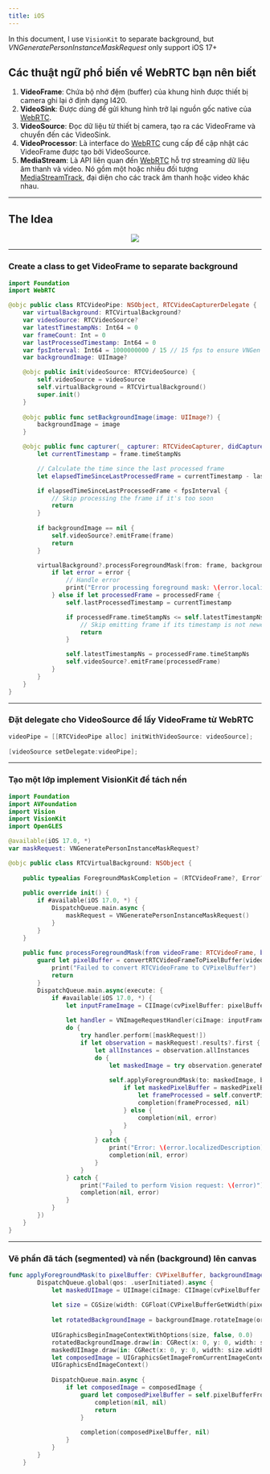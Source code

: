 ```yaml
---
title: iOS
---
```


<Callout>In this document, I use `VisionKit` to separate background, but *VNGeneratePersonInstanceMaskRequest* only support iOS 17+</Callout>

## Các thuật ngữ phổ biến về WebRTC bạn nên biết

1. **VideoFrame**: Chứa bộ nhớ đệm (buffer) của khung hình được thiết bị camera ghi lại ở định dạng I420.
2. **VideoSink**: Được dùng để gửi khung hình trở lại nguồn gốc native của [WebRTC](https://developer.mozilla.org/en-US/docs/Web/API/WebRTC_API).
3. **VideoSource**: Đọc dữ liệu từ thiết bị camera, tạo ra các VideoFrame và chuyển đến các VideoSink.
4. **VideoProcessor**: Là interface do [WebRTC](https://developer.mozilla.org/en-US/docs/Web/API/WebRTC_API) cung cấp để cập nhật các VideoFrame được tạo bởi VideoSource.
5. **MediaStream**: Là API liên quan đến [WebRTC](https://developer.mozilla.org/en-US/docs/Web/API/WebRTC_API) hỗ trợ streaming dữ liệu âm thanh và video. Nó gồm một hoặc nhiều đối tượng [MediaStreamTrack](https://developer.mozilla.org/en-US/docs/Web/API/MediaStreamTrack), đại diện cho các track âm thanh hoặc video khác nhau.

---

## The Idea

<div align="center">
  <img src="/images/idea-virtual-background.drawio.svg" />
</div>

---

### Create a class to get VideoFrame to separate background

```swift
import Foundation
import WebRTC

@objc public class RTCVideoPipe: NSObject, RTCVideoCapturerDelegate {
    var virtualBackground: RTCVirtualBackground?
    var videoSource: RTCVideoSource?
    var latestTimestampNs: Int64 = 0
    var frameCount: Int = 0
    var lastProcessedTimestamp: Int64 = 0
    var fpsInterval: Int64 = 1000000000 / 15 // 15 fps to ensure VNGen can proccess
    var backgroundImage: UIImage?

    @objc public init(videoSource: RTCVideoSource) {
        self.videoSource = videoSource
        self.virtualBackground = RTCVirtualBackground()
        super.init()
    }
    
    @objc public func setBackgroundImage(image: UIImage?) {
        backgroundImage = image
    }

    @objc public func capturer(_ capturer: RTCVideoCapturer, didCapture frame: RTCVideoFrame) {
        let currentTimestamp = frame.timeStampNs

        // Calculate the time since the last processed frame
        let elapsedTimeSinceLastProcessedFrame = currentTimestamp - lastProcessedTimestamp

        if elapsedTimeSinceLastProcessedFrame < fpsInterval {
            // Skip processing the frame if it's too soon
            return
        }
        
        if backgroundImage == nil {
            self.videoSource?.emitFrame(frame)
            return
        }

        virtualBackground?.processForegroundMask(from: frame, backgroundImage: backgroundImage!) { processedFrame, error in
            if let error = error {
                // Handle error
                print("Error processing foreground mask: \(error.localizedDescription)")
            } else if let processedFrame = processedFrame {
                self.lastProcessedTimestamp = currentTimestamp

                if processedFrame.timeStampNs <= self.latestTimestampNs {
                    // Skip emitting frame if its timestamp is not newer than the latest one
                    return
                }

                self.latestTimestampNs = processedFrame.timeStampNs
                self.videoSource?.emitFrame(processedFrame)
            }
        }
    }
}
```

---

### Đặt delegate cho VideoSource để lấy VideoFrame từ WebRTC

```objective-c
videoPipe = [[RTCVideoPipe alloc] initWithVideoSource: videoSource];
        
[videoSource setDelegate:videoPipe];
```

---

### Tạo một lớp implement VisionKit để tách nền

```swift
import Foundation
import AVFoundation
import Vision
import VisionKit
import OpenGLES

@available(iOS 17.0, *)
var maskRequest: VNGeneratePersonInstanceMaskRequest?

@objc public class RTCVirtualBackground: NSObject {
    
    public typealias ForegroundMaskCompletion = (RTCVideoFrame?, Error?) -> Void
    
    public override init() {
        if #available(iOS 17.0, *) {
            DispatchQueue.main.async {
                maskRequest = VNGeneratePersonInstanceMaskRequest()
            }
        }
    }
    
    public func processForegroundMask(from videoFrame: RTCVideoFrame, backgroundImage: UIImage, completion: @escaping ForegroundMaskCompletion) {
        guard let pixelBuffer = convertRTCVideoFrameToPixelBuffer(videoFrame) else {
            print("Failed to convert RTCVideoFrame to CVPixelBuffer")
            return
        }
        DispatchQueue.main.async(execute: {
            if #available(iOS 17.0, *) {
                let inputFrameImage = CIImage(cvPixelBuffer: pixelBuffer).resize()
                
                let handler = VNImageRequestHandler(ciImage: inputFrameImage!, options: [:])
                do {
                    try handler.perform([maskRequest!])
                    if let observation = maskRequest!.results?.first {
                        let allInstances = observation.allInstances
                        do {
                            let maskedImage = try observation.generateMaskedImage(ofInstances: allInstances, from: handler, croppedToInstancesExtent: false)
                            
                            self.applyForegroundMask(to: maskedImage, backgroundImage: backgroundImage) { maskedPixelBuffer, error in
                                if let maskedPixelBuffer = maskedPixelBuffer {
                                    let frameProcessed = self.convertPixelBufferToRTCVideoFrame(maskedPixelBuffer, rotation: videoFrame.rotation, timeStampNs: videoFrame.timeStampNs)
                                    completion(frameProcessed, nil)
                                } else {
                                    completion(nil, error)
                                }
                            }
                        } catch {
                            print("Error: \(error.localizedDescription)")
                            completion(nil, error)
                        }
                    }
                } catch {
                    print("Failed to perform Vision request: \(error)")
                    completion(nil, error)
                }
            }
        })   
    }
}
```

---

### Vẽ phần đã tách (segmented) và nền (background) lên canvas

```swift
func applyForegroundMask(to pixelBuffer: CVPixelBuffer, backgroundImage: UIImage, completion: @escaping (CVPixelBuffer?, Error?) -> Void) {
        DispatchQueue.global(qos: .userInitiated).async {
            let maskedUIImage = UIImage(ciImage: CIImage(cvPixelBuffer: pixelBuffer))
            
            let size = CGSize(width: CGFloat(CVPixelBufferGetWidth(pixelBuffer)), height: CGFloat(CVPixelBufferGetHeight(pixelBuffer)))
            
            let rotatedBackgroundImage = backgroundImage.rotateImage(orientation: UIImage.Orientation.up)
            
            UIGraphicsBeginImageContextWithOptions(size, false, 0.0)
            rotatedBackgroundImage.draw(in: CGRect(x: 0, y: 0, width: size.width, height: size.height))
            maskedUIImage.draw(in: CGRect(x: 0, y: 0, width: size.width, height: size.height))
            let composedImage = UIGraphicsGetImageFromCurrentImageContext()
            UIGraphicsEndImageContext()
            
            DispatchQueue.main.async {
                if let composedImage = composedImage {
                    guard let composedPixelBuffer = self.pixelBufferFromImage(image: composedImage) else {
                        completion(nil, nil)
                        return
                    }
                    
                    completion(composedPixelBuffer, nil)
                }
            }
        }
    }
```
